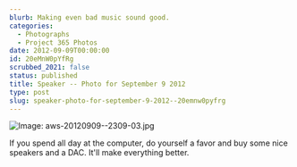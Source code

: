 ```yaml
---
blurb: Making even bad music sound good.
categories:
  - Photographs
  - Project 365 Photos
date: 2012-09-09T00:00:00
id: 20eMnW0pYfRg
scrubbed_2021: false
status: published
title: Speaker -- Photo for September 9 2012
type: post
slug: speaker-photo-for-september-9-2012--20emnw0pyfrg
---
```


![Image: aws-20120909--2309-03.jpg](/aws-20120909--2309-03.jpg)

If you spend all day at the computer, do yourself a favor and buy some nice speakers and a DAC. It'll make everything better.